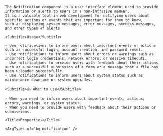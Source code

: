 
<div className="bq-doc__wrapper" data-theme="light">
  <div className="bq-doc__container" >
    <Title>Notification</Title>

    The Notification component is a user interface element used to provide information or alerts to users in a non-intrusive manner.
    It is a valuable tool in web development for notifying users about specific actions or events that are important for them to know,
    such as displaying system messages, error messages, success messages, and other types of alerts.

    <Subtitle>Usage</Subtitle>

    - Use notifications to inform users about important events or actions such as successful login, account creation, and password reset.
    - Use notifications to inform users about errors or warnings such as incorrect login credentials, network errors, or session timeouts.
    - Use notifications to provide users with feedback about their actions such as a successful submission of a form or a message that a file has been uploaded successfully.
    - Use notifications to inform users about system status such as maintenance downtime or system upgrades.

    <Subtitle>👍 When to use</Subtitle>

    - When you need to inform users about important events, actions, errors, warnings, or system status.
    - When you need to provide users with feedback about their actions or submissions.

    <Title>Properties</Title>

    <ArgTypes of="bq-notification" />
  </div>
</div>
